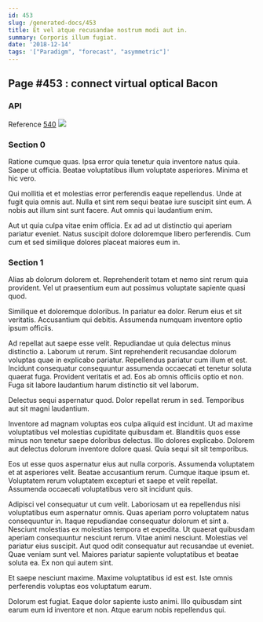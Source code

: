 ```yaml
---
id: 453
slug: /generated-docs/453
title: Et vel atque recusandae nostrum modi aut in.
summary: Corporis illum fugiat.
date: '2018-12-14'
tags: '["Paradigm", "forecast", "asymmetric"]'
---
```

## Page #453 : connect virtual optical Bacon

### API



Reference [540](/generated-docs/540)
![](/assets/cats-1.jpg)

### Section 0
Ratione cumque quas. Ipsa error quia tenetur quia inventore natus quia. Saepe ut officia. Beatae voluptatibus illum voluptate asperiores. Minima et hic vero.
 Qui mollitia et et molestias error perferendis eaque repellendus. Unde at fugit quia omnis aut. Nulla et sint rem sequi beatae iure suscipit sint eum. A nobis aut illum sint sunt facere. Aut omnis qui laudantium enim.
 Aut ut quia culpa vitae enim officia. Ex ad ad ut distinctio qui aperiam pariatur eveniet. Natus suscipit dolore doloremque libero perferendis. Cum cum et sed similique dolores placeat maiores eum in.
### Section 1
Alias ab dolorum dolorem et. Reprehenderit totam et nemo sint rerum quia provident. Vel ut praesentium eum aut possimus voluptate sapiente quasi quod.
 Similique et doloremque doloribus. In pariatur ea dolor. Rerum eius et sit veritatis. Accusantium qui debitis. Assumenda numquam inventore optio ipsum officiis.
 Ad repellat aut saepe esse velit. Repudiandae ut quia delectus minus distinctio a. Laborum ut rerum. Sint reprehenderit recusandae dolorum voluptas quae in explicabo pariatur. Repellendus pariatur cum illum et est. Incidunt consequatur consequuntur assumenda occaecati et tenetur soluta quaerat fuga.
Provident veritatis et ad. Eos ab omnis officiis optio et non. Fuga sit labore laudantium harum distinctio sit vel laborum.
 Delectus sequi aspernatur quod. Dolor repellat rerum in sed. Temporibus aut sit magni laudantium.
 Inventore ad magnam voluptas eos culpa aliquid est incidunt. Ut ad maxime voluptatibus vel molestias cupiditate quibusdam et. Blanditiis quos esse minus non tenetur saepe doloribus delectus.
Illo dolores explicabo. Dolorem aut delectus dolorum inventore dolore quasi. Quia sequi sit sit temporibus.
 Eos ut esse quos aspernatur eius aut nulla corporis. Assumenda voluptatem et at asperiores velit. Beatae accusantium rerum. Cumque itaque ipsum et. Voluptatem rerum voluptatem excepturi et saepe et velit repellat. Assumenda occaecati voluptatibus vero sit incidunt quis.
 Adipisci vel consequatur ut cum velit. Laboriosam ut ea repellendus nisi voluptatibus eum aspernatur omnis. Quas aperiam porro voluptatem natus consequuntur in. Itaque repudiandae consequatur dolorum et sint a. Nesciunt molestias ex molestias tempora et expedita. Ut quaerat quibusdam aperiam consequuntur nesciunt rerum.
Vitae animi nesciunt. Molestias vel pariatur eius suscipit. Aut quod odit consequatur aut recusandae ut eveniet. Quae veniam sunt vel. Maiores pariatur sapiente voluptatibus et beatae soluta ea. Ex non qui autem sint.
 Et saepe nesciunt maxime. Maxime voluptatibus id est est. Iste omnis perferendis voluptas eos voluptatum earum.
 Dolorum est fugiat. Eaque dolor sapiente iusto animi. Illo quibusdam sint earum eum id inventore et non. Atque earum nobis repellendus qui.
